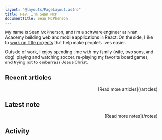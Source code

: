 ```yaml
---
layout: "@layouts/PageLayout.astro"
title: Hey, I'm Sean McP
documentTitle: Sean McPherson
---
```



My name is Sean McPherson, and I’m a software engineer at Khan Academy building
web and mobile applications in React. On the side, I like to
[work on little projects](https://github.com/seanmcp) that help make people’s
lives easier.

Outside of work, I enjoy spending time with my family (wife, two sons, and dog),
playing and watching soccer, re-playing my favorite board games, and trying not
to embarrass Jesus Christ.

## Recent articles

<ArticleList count={3} />

<p style="text-align:right">[Read more articles](/articles)</p>

## Latest note

<NoteList count={1} />

<p style="text-align:right">[Read more notes](/notes)</p>

## Activity

<ActivityGraph />
